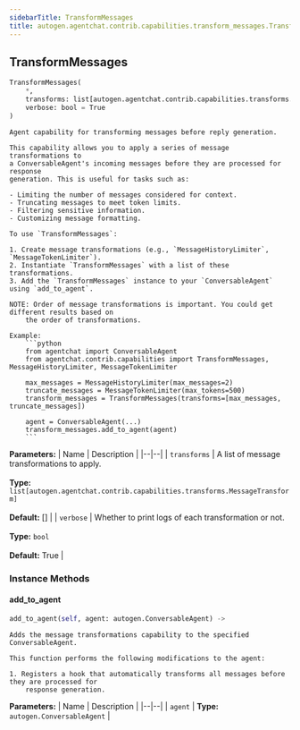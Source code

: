 ```yaml
---
sidebarTitle: TransformMessages
title: autogen.agentchat.contrib.capabilities.transform_messages.TransformMessages
---
```

<h2 id="autogen.agentchat.contrib.capabilities.transform_messages.TransformMessages" class="doc doc-heading">
    <code class="doc-symbol doc-symbol-heading doc-symbol-class"></code>
    <span class="doc doc-object-name doc-class-name">TransformMessages</span>
</h2>

```python
TransformMessages(
    *,
    transforms: list[autogen.agentchat.contrib.capabilities.transforms.MessageTransform] = [],
    verbose: bool = True
)
```

    Agent capability for transforming messages before reply generation.
    
    This capability allows you to apply a series of message transformations to
    a ConversableAgent's incoming messages before they are processed for response
    generation. This is useful for tasks such as:
    
    - Limiting the number of messages considered for context.
    - Truncating messages to meet token limits.
    - Filtering sensitive information.
    - Customizing message formatting.
    
    To use `TransformMessages`:
    
    1. Create message transformations (e.g., `MessageHistoryLimiter`, `MessageTokenLimiter`).
    2. Instantiate `TransformMessages` with a list of these transformations.
    3. Add the `TransformMessages` instance to your `ConversableAgent` using `add_to_agent`.
    
    NOTE: Order of message transformations is important. You could get different results based on
        the order of transformations.
    
    Example:
        ```python
        from agentchat import ConversableAgent
        from agentchat.contrib.capabilities import TransformMessages, MessageHistoryLimiter, MessageTokenLimiter
    
        max_messages = MessageHistoryLimiter(max_messages=2)
        truncate_messages = MessageTokenLimiter(max_tokens=500)
        transform_messages = TransformMessages(transforms=[max_messages, truncate_messages])
    
        agent = ConversableAgent(...)
        transform_messages.add_to_agent(agent)
        ```

<b>Parameters:</b>
| Name | Description |
|--|--|
| `transforms` | A list of message transformations to apply.<br/><br/>**Type:** `list[autogen.agentchat.contrib.capabilities.transforms.MessageTransform]`<br/><br/>**Default:** [] |
| `verbose` | Whether to print logs of each transformation or not.<br/><br/>**Type:** `bool`<br/><br/>**Default:** True |

### Instance Methods

<code class="doc-symbol doc-symbol-heading doc-symbol-method"></code>
#### add_to_agent

```python
add_to_agent(self, agent: autogen.ConversableAgent) -> 
```

    Adds the message transformations capability to the specified ConversableAgent.
    
    This function performs the following modifications to the agent:
    
    1. Registers a hook that automatically transforms all messages before they are processed for
        response generation.

<b>Parameters:</b>
| Name | Description |
|--|--|
| `agent` | **Type:** `autogen.ConversableAgent` |

<br />